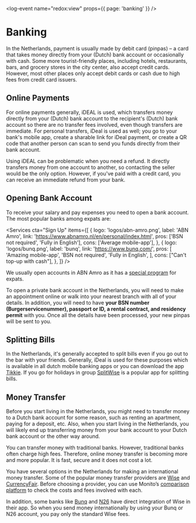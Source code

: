 
<log-event name="redox:view" props={{ page: 'banking' }} />

# Banking

In the Netherlands, payment is usually made by debit card (pinpas) – a card that takes money directly from your (Dutch) bank account or occasionally with cash. Some more tourist-friendly places, including hotels, restaurants, bars, and grocery stores in the city center, also accept credit cards. However, most other places only accept debit cards or cash due to high fees from credit card issuers.

## Online Payments

For online payments generally, iDEAL is used, which transfers money directly from your (Dutch) bank account to the recipient's (Dutch) bank account so there are no transfer fees involved, even though transfers are immediate. For personal transfers, iDeal is used as well; you go to your bank's mobile app, create a sharable link for iDeal payment, or create a QR code that another person can scan to send you funds directly from their bank account.

<callout type="warning">
    Using iDEAL can be problematic when you need a refund. It directly transfers
    money from one account to another, so contacting the seller would be the
    only option. However, if you've paid with a credit card, you can receive an
    immediate refund from your bank.
</callout>

## Opening Bank Account

To receive your salary and pay expenses you need to open a bank account. The most popular banks among expats are:

<Services
    cta="Sign Up"
    items={[
        {
            logo: 'logos/abn-amro.png',
            label: 'ABN Amro',
            link: 'https://www.abnamro.nl/en/personal/index.html',
            pros: ['BSN not required', 'Fully in English'],
            cons: ['Average mobile-app'],
        },
        {
            logo: 'logos/bunq.png',
            label: 'bunq',
            link: 'https://www.bunq.com/',
            pros: [
                'Amazing mobile-app',
                'BSN not required',
                'Fully in English',
            ],
            cons: ["Can't top-up with cash"],
        },
    ]}
/>

We usually open accounts in ABN Amro as it has a [special program](https://www.abnamro.nl/en/personal/payments/open-an-account/make-appointment.html) for expats.

To open a private bank account in the Netherlands, you will need to make an appointment online or walk into your nearest branch with all of your details. In addition, you will need to have **your BSN number (Burgerservicenummer), passport or ID, a rental contract, and residency permit** with you. Once all the details have been processed, your new pinpas will be sent to you.

## Splitting Bills

In the Netherlands, it's generally accepted to split bills even if you go out to the bar with your friends. Generally, iDeal is used for these purposes which is available in all dutch mobile banking apps or you can download the app [Tikkie](https://www.tikkie.me/). If you go for holidays in group [SplitWise](https://www.splitwise.com/) is a popular app for splitting bills.

<youtube id="ghosTeOGYQI" />

## Money Transfer

Before you start living in the Netherlands, you might need to transfer money to a Dutch bank account for some reason, such as renting an apartment, paying for a deposit, etc. Also, when you start living in the Netherlands, you will likely end up transferring money from your bank account to your Dutch bank account or the other way around.

You can transfer money with traditional banks. However, traditional banks often charge high fees. Therefore, online money transfer is becoming more and more popular. It is fast, secure and it does not cost a lot.

You have several options in the Netherlands for making an international money transfer. Some of the popular money transfer providers are [Wise](https://wise.com/) and [CurrencyFair](https://www.currencyfair.com/expatica-10). Before choosing a provider, you can use Monito’s [comparison platform](https://www.monito.com/) to check the costs and fees involved with each.

In addition, some banks like [Bunq](https://www.bunq.com/e/homepage) and [N26](https://n26.com/en-eu) have direct integration of Wise in their app. So when you send money internationally by using your Bunq or N26 account, you pay only the standard Wise fees.
